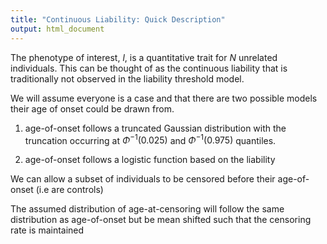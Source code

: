 ```yaml
---
title: "Continuous Liability: Quick Description"
output: html_document
---
```

The phenotype of interest, $l$, is a quantitative trait for $N$ unrelated individuals. This can be thought of as the continuous liability that is traditionally not observed in the liability threshold model.

We will assume everyone is a case and that there are two possible models their age of onset could be drawn from.

1. age-of-onset follows a truncated Gaussian distribution with the truncation occurring at $\Phi^{-1}(0.025)$ and $\Phi^{-1}(0.975)$ quantiles.
  
2. age-of-onset follows a logistic function based on the liability

We can allow a subset of individuals to be censored before their age-of-onset (i.e are controls)

The assumed distribution of age-at-censoring will follow the same distribution as age-of-onset but be mean shifted such that the censoring rate is maintained